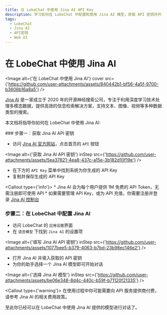 ```yaml
---
title: 在 LobeChat 中使用 Jina AI API Key
description: 学习如何在 LobeChat 中配置和使用 Jina AI 模型，获取 API 密钥并开始对话。
tags:
  - LobeChat
  - Jina AI
  - API密钥
  - Web UI
---
```


# 在 LobeChat 中使用 Jina AI

<Image alt={'在 LobeChat 中使用 Jina AI'} cover src={'https://github.com/user-attachments/assets/840442b1-bf56-4a5f-9700-b3608b16a8a5'} />

[Jina AI](https://jina.ai/) 是一家成立于 2020 年的开源神经搜索公司，专注于利用深度学习技术处理多模态数据，提供高效的信息检索解决方案，支持文本、图像、视频等多种数据类型的搜索。

本文档将指导你如何在 LobeChat 中使用 Jina AI:

<Steps>
  ### 步骤一：获取 Jina AI API 密钥

  - 访问 [Jina AI 官方网站](https://jina.ai/)，点击首页的 `API` 按钮

  <Image alt={'获取 Jina AI API 密钥'} inStep src={'https://github.com/user-attachments/assets/5ea37821-4ea8-437c-a15e-3b182d10f19e'} />

  - 在下方的 `API Key` 菜单中找到系统为你生成的 API Key
  - 复制并保存生成的 API Key

  <Callout type={'info'}>
    * Jina AI 会为每个用户提供 1M 免费的 API Token，无需注册即可使用 API
    * 如果需要管理 API Key，或为 API 充值，你需要注册并登录 [Jina AI 控制台](https://jina.ai/api-dashboard/)
  </Callout>

  ### 步骤二：在 LobeChat 中配置 Jina AI

  - 访问 LobeChat 的 `应用设置`界面
  - 在 `语言模型` 下找到 `Jina AI` 的设置项

  <Image alt={'填写 Jina AI API 密钥'} inStep src={'https://github.com/user-attachments/assets/1077bee5-b379-4063-b7bd-23b98ec146e2'} />

  - 打开 Jina AI 并填入获取的 API 密钥
  - 为你的助手选择一个 Jina AI 模型即可开始对话

  <Image alt={'选择 Jina AI 模型'} inStep src={'https://github.com/user-attachments/assets/be06e348-8d4c-440c-b59f-b71120f21335'} />

  <Callout type={'warning'}>
    在使用过程中你可能需要向 API 服务提供商付费，请参考 Jina AI 的相关费用政策。
  </Callout>
</Steps>

至此你已经可以在 LobeChat 中使用 Jina AI 提供的模型进行对话了。
